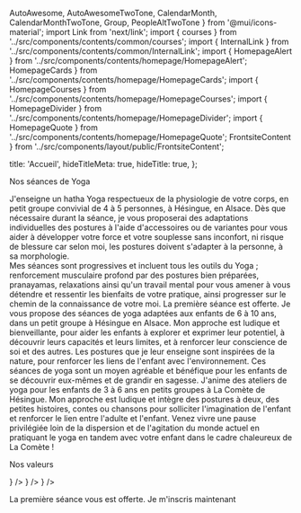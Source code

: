   AutoAwesome,
  AutoAwesomeTwoTone,
  CalendarMonth,
  CalendarMonthTwoTone,
  Group,
  PeopleAltTwoTone
} from '@mui/icons-material'; import Link from 'next/link'; import {
  courses
} from '../src/components/contents/common/courses'; import {
  InternalLink
} from '../src/components/contents/common/InternalLink'; import {
  HomepageAlert
} from '../src/components/contents/homepage/HomepageAlert';
  HomepageCards
} from '../src/components/contents/homepage/HomepageCards'; import {
  HomepageCourses
} from '../src/components/contents/homepage/HomepageCourses'; import {
  HomepageDivider
} from '../src/components/contents/homepage/HomepageDivider'; import {
  HomepageQuote
} from '../src/components/contents/homepage/HomepageQuote';
  FrontsiteContent
} from '../src/components/layout/public/FrontsiteContent';

  title: 'Accueil',
  hideTitleMeta: true,
  hideTitle: true,
};

<HomepageBanner
  title="Yoga Sof"
  subtitle="Pratique du Yoga à Hésingue"
  imageUrl="/images/maison-japon.jpg"
/>

<HomepageDivider arrows>Nos séances de Yoga</HomepageDivider>

<HomepageCourses>
  <HomepageCourses.Course course={courses.YOGA_ADULT} imageUrl="/images/arbre-ocean.jpg">
    J'enseigne un hatha Yoga respectueux de la physiologie de votre corps, en petit groupe convivial de 4 à 5 personnes, à
    Hésingue, en Alsace. Dès que nécessaire durant la séance, je vous proposerai des adaptations individuelles des postures à l'aide
    d'accessoires ou de variantes pour vous aider à développer votre force et votre souplesse sans inconfort, ni risque de
    blessure car selon moi, les postures doivent s'adapter à la personne, à sa morphologie.<br />
    Mes séances sont progressives et incluent tous les outils du Yoga ; renforcement musculaire profond par des postures bien préparées, pranayamas, relaxations ainsi qu'un travail mental pour vous amener à vous détendre et ressentir les bienfaits de votre pratique, ainsi progresser sur le
    chemin de la connaissance de votre moi.
    La première séance est offerte.
  </HomepageCourses.Course>
  <HomepageCourses.Course course={courses.YOGA_CHILD} imageUrl="/images/yoga-enfants-plage.jpg">
 Je vous propose des séances de yoga adaptées aux enfants de 6 à 10 ans, dans un petit groupe à Hésingue en Alsace. Mon approche est ludique et bienveillante, pour aider les enfants à explorer et exprimer leur potentiel, à découvrir leurs capacités et leurs limites, et à renforcer leur conscience de soi et des autres. Les postures que je leur enseigne sont inspirées de la nature, pour renforcer les liens de l'enfant avec l'environnement. Ces séances de yoga sont un moyen agréable et bénéfique pour les enfants de se découvrir eux-mêmes et de grandir en sagesse.
  </HomepageCourses.Course>
  <HomepageCourses.Course course={courses.YOGA_ADULT_CHILD} imageUrl="/images/yoga-enfants-collaboration.jpg">
    J'anime des ateliers de yoga pour les enfants de 3 à 6 ans en petits groupes à La Comète de Hésingue. Mon approche est ludique et intègre des postures à deux, des petites histoires, contes ou chansons pour solliciter l'imagination de l'enfant et renforcer le lien entre l'adulte et l'enfant.
Venez vivre une pause privilégiée loin de la dispersion et de l'agitation du monde actuel en pratiquant le yoga en tandem avec votre enfant dans le cadre chaleureux de La Comète !
  </HomepageCourses.Course>
</HomepageCourses>

<HomepageDivider arrows>Nos valeurs</HomepageDivider>

<HomepageCards>
  <HomepageCards.Card
    title="Effectifs réduits"
    description="Les séances se déroulent en petit nombre."
    icon={<PeopleAltTwoTone fontSize="large" />}
  />
  <HomepageCards.Card
    title="Personnalisation"
    description="Adaptation des postures par rapport à vos possibilités et votre morphologie."
    icon={<AutoAwesomeTwoTone fontSize="large" />}
  />
  <HomepageCards.Card
    title="Flexibilité"
    description={`Les séances adultes peuvent être choisies "à la carte".`}
    icon={<CalendarMonthTwoTone fontSize="large" />}
  />
</HomepageCards>

<HomepageAlert>La première séance vous est offerte. <InternalLink href="/inscription">Je m'inscris maintenant</InternalLink></HomepageAlert>

<HomepageQuote
  quote="C'est à travers l'alignement de mon corps que j'ai découvert l'alignement de mon esprit, de mon Être et de mon intelligence."
  author="Sri B.K.S Iyengar"
/>

